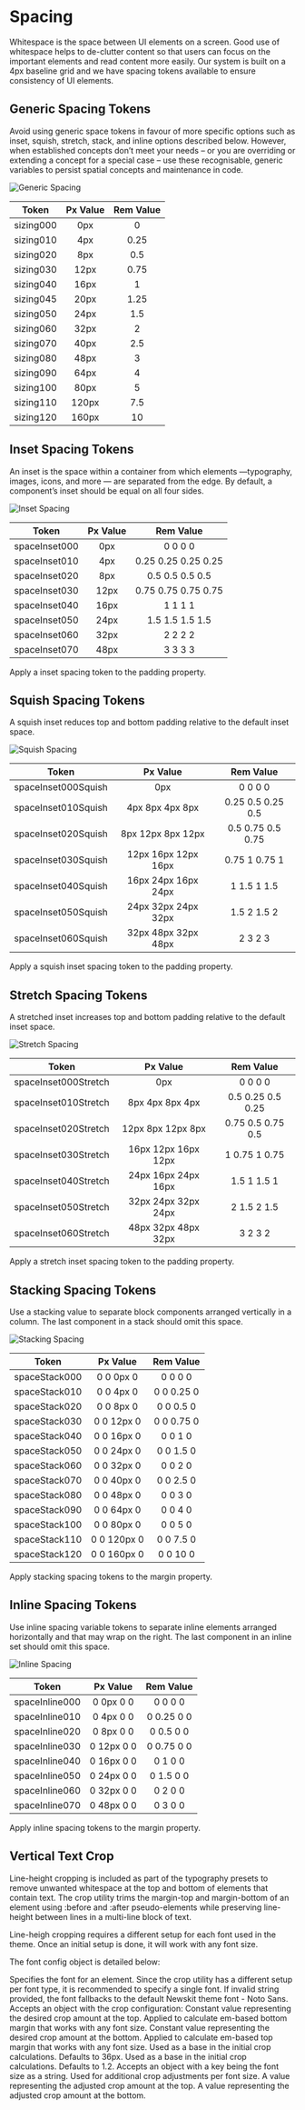 

# Spacing

Whitespace is the space between UI elements on a screen. Good use of whitespace helps to de-clutter content so that users can focus on the important elements and read content more easily.
Our system is built on a 4px baseline grid and we have spacing tokens available to ensure consistency of UI elements.

## Generic Spacing Tokens

Avoid using generic space tokens in favour of more specific options such as inset, squish, stretch, stack, and inline options described below.
However, when established concepts don’t meet your needs – or you are overriding or extending a concept for a special case – use these recognisable, generic variables to persist spatial concepts and maintenance in code.

<LegacyBlock marginBottom="sizing050" maxWidth="760px">
  <Image src="/static/examples/spacing/generic1.png" alt="Generic Spacing" />
</LegacyBlock>

| Token     | Px Value | Rem Value |
| --------- | :------: | :-------: |
| sizing000 |   0px    |     0     |
| sizing010 |   4px    |   0.25    |
| sizing020 |   8px    |    0.5    |
| sizing030 |   12px   |   0.75    |
| sizing040 |   16px   |     1     |
| sizing045 |   20px   |   1.25    |
| sizing050 |   24px   |    1.5    |
| sizing060 |   32px   |     2     |
| sizing070 |   40px   |    2.5    |
| sizing080 |   48px   |     3     |
| sizing090 |   64px   |     4     |
| sizing100 |   80px   |     5     |
| sizing110 |  120px   |    7.5    |
| sizing120 |  160px   |    10     |

## Inset Spacing Tokens

An inset is the space within a container from which elements —typography, images, icons, and more — are separated from the edge.
By default, a component’s inset should be equal on all four sides.

<LegacyBlock marginBottom="sizing050" maxWidth="760px">
  <Image src="/static/examples/spacing/inset1.png" alt="Inset Spacing" />
</LegacyBlock>

| Token         | Px Value |      Rem Value      |
| ------------- | :------: | :-----------------: |
| spaceInset000 |   0px    |       0 0 0 0       |
| spaceInset010 |   4px    | 0.25 0.25 0.25 0.25 |
| spaceInset020 |   8px    |   0.5 0.5 0.5 0.5   |
| spaceInset030 |   12px   | 0.75 0.75 0.75 0.75 |
| spaceInset040 |   16px   |       1 1 1 1       |
| spaceInset050 |   24px   |   1.5 1.5 1.5 1.5   |
| spaceInset060 |   32px   |       2 2 2 2       |
| spaceInset070 |   48px   |       3 3 3 3       |

Apply a inset spacing token to the padding property.

## Squish Spacing Tokens

A squish inset reduces top and bottom padding relative to the default inset space.

<LegacyBlock marginBottom="sizing050" maxWidth="760px">
  <Image
    src="/static/examples/spacing/squish-inset1.png"
    alt="Squish Spacing"
  />
</LegacyBlock>

| Token               |      Px Value       |     Rem Value     |
| ------------------- | :-----------------: | :---------------: |
| spaceInset000Squish |         0px         |      0 0 0 0      |
| spaceInset010Squish |   4px 8px 4px 8px   | 0.25 0.5 0.25 0.5 |
| spaceInset020Squish |  8px 12px 8px 12px  | 0.5 0.75 0.5 0.75 |
| spaceInset030Squish | 12px 16px 12px 16px |   0.75 1 0.75 1   |
| spaceInset040Squish | 16px 24px 16px 24px |    1 1.5 1 1.5    |
| spaceInset050Squish | 24px 32px 24px 32px |    1.5 2 1.5 2    |
| spaceInset060Squish | 32px 48px 32px 48px |      2 3 2 3      |

Apply a squish inset spacing token to the padding property.

## Stretch Spacing Tokens

A stretched inset increases top and bottom padding relative to the default inset space.

<LegacyBlock marginBottom="sizing050" maxWidth="760px">
  <Image
    src="/static/examples/spacing/stretch-inset1.png"
    alt="Stretch Spacing"
  />
</LegacyBlock>

| Token                |      Px Value       |     Rem Value     |
| -------------------- | :-----------------: | :---------------: |
| spaceInset000Stretch |         0px         |      0 0 0 0      |
| spaceInset010Stretch |   8px 4px 8px 4px   | 0.5 0.25 0.5 0.25 |
| spaceInset020Stretch |  12px 8px 12px 8px  | 0.75 0.5 0.75 0.5 |
| spaceInset030Stretch | 16px 12px 16px 12px |   1 0.75 1 0.75   |
| spaceInset040Stretch | 24px 16px 24px 16px |    1.5 1 1.5 1    |
| spaceInset050Stretch | 32px 24px 32px 24px |    2 1.5 2 1.5    |
| spaceInset060Stretch | 48px 32px 48px 32px |      3 2 3 2      |

Apply a stretch inset spacing token to the padding property.

## Stacking Spacing Tokens

Use a stacking value to separate block components arranged vertically in a column. The last component in a stack should omit this space.

<LegacyBlock marginBottom="sizing050" maxWidth="760px">
  <Image src="/static/examples/spacing/stacking1.png" alt="Stacking Spacing" />
</LegacyBlock>

| Token         |  Px Value   | Rem Value  |
| ------------- | :---------: | :--------: |
| spaceStack000 |  0 0 0px 0  |  0 0 0 0   |
| spaceStack010 |  0 0 4px 0  | 0 0 0.25 0 |
| spaceStack020 |  0 0 8px 0  | 0 0 0.5 0  |
| spaceStack030 | 0 0 12px 0  | 0 0 0.75 0 |
| spaceStack040 | 0 0 16px 0  |  0 0 1 0   |
| spaceStack050 | 0 0 24px 0  | 0 0 1.5 0  |
| spaceStack060 | 0 0 32px 0  |  0 0 2 0   |
| spaceStack070 | 0 0 40px 0  | 0 0 2.5 0  |
| spaceStack080 | 0 0 48px 0  |  0 0 3 0   |
| spaceStack090 | 0 0 64px 0  |  0 0 4 0   |
| spaceStack100 | 0 0 80px 0  |  0 0 5 0   |
| spaceStack110 | 0 0 120px 0 | 0 0 7.5 0  |
| spaceStack120 | 0 0 160px 0 |  0 0 10 0  |

Apply stacking spacing tokens to the margin property.

## Inline Spacing Tokens

Use inline spacing variable tokens to separate inline elements arranged horizontally and that may wrap on the right. The last component in an inline set should omit this space.

<LegacyBlock marginBottom="sizing050" maxWidth="760px">
  <Image src="/static/examples/spacing/inline1.png" alt="Inline Spacing" />
</LegacyBlock>

| Token          |  Px Value  | Rem Value  |
| -------------- | :--------: | :--------: |
| spaceInline000 | 0 0px 0 0  |  0 0 0 0   |
| spaceInline010 | 0 4px 0 0  | 0 0.25 0 0 |
| spaceInline020 | 0 8px 0 0  | 0 0.5 0 0  |
| spaceInline030 | 0 12px 0 0 | 0 0.75 0 0 |
| spaceInline040 | 0 16px 0 0 |  0 1 0 0   |
| spaceInline050 | 0 24px 0 0 | 0 1.5 0 0  |
| spaceInline060 | 0 32px 0 0 |  0 2 0 0   |
| spaceInline070 | 0 48px 0 0 |  0 3 0 0   |

Apply inline spacing tokens to the margin property.

## Vertical Text Crop

Line-height cropping is included as part of the typography presets to remove unwanted whitespace at the top and bottom of elements that contain text. The crop utility trims the margin-top and margin-bottom of an element using :before and :after pseudo-elements while preserving line-height between lines in a multi-line block of text.

Line-heigh cropping requires a different setup for each font used in the theme. Once an initial setup is done, it will work with any font size.

The font config object is detailed below:

<LegacyBlock marginTop="sizing040">
  <Prop name="fontFamily" type="string" required>
    Specifies the font for an element. Since the crop utility has a different setup per font type, it is recommended to specify a single font. If invalid string provided, the font fallbacks to the default Newskit theme font - Noto Sans.
  </Prop>
  <Prop name="cropConfig" type="object">
    <span>Accepts an object with the crop configuration:</span>
    <LegacyBlock marginTop="sizing040" marginLeft="sizing050">
      <Prop name="top" type="number" required>
          Constant value representing the desired crop amount at the top. Applied to calculate em-based bottom margin that works with any font size.
      </Prop>
      <Prop name="bottom" type="number" required>
          Constant value representing the desired crop amount at the bottom. Applied to calculate em-based top margin that works with any font size.
      </Prop>
      <Prop name="fontSize" type="number">
          Used as a base in the initial crop calculations. Defaults to 36px.
      </Prop>
      <Prop name="lineHeight" type="number">
          Used as a base in the initial crop calculations. Defaults to 1.2.
      </Prop>
    </LegacyBlock>
  </Prop>
  <Prop name="cropAdjustments" type="object">
    <span>Accepts an object with a key being the font size as a string. Used for additional crop adjustments per font size.</span>
    <LegacyBlock marginTop="sizing040" marginLeft="sizing050">
      <Prop name="top" type="number">
          A value representing the adjusted crop amount at the top.
      </Prop>
      <Prop name="bottom" type="number">
          A value representing the adjusted crop amount at the bottom.
      </Prop>
    </LegacyBlock>
  </Prop>
</LegacyBlock>